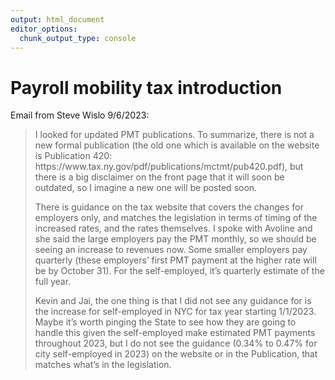 ```yaml
---
output: html_document
editor_options: 
  chunk_output_type: console
---
```


# Payroll mobility tax introduction

Email from Steve Wislo 9/6/2023:

> I looked for updated PMT publications. To summarize, there is not a new formal publication (the old one which is available on the website is Publication 420: https://www.tax.ny.gov/pdf/publications/mctmt/pub420.pdf), but there is a big disclaimer on the front page that it will soon be outdated, so I imagine a new one will be posted soon.
>
> There is guidance on the tax website that covers the changes for employers only, and matches the legislation in terms of timing of the increased rates, and the rates themselves. I spoke with Avoline and she said the large employers pay the PMT monthly, so we should be seeing an increase to revenues now. Some smaller employers pay quarterly (these employers' first PMT payment at the higher rate will be by October 31). For the self-employed, it's quarterly estimate of the full year.
>
> Kevin and Jai, the one thing is that I did not see any guidance for is the increase for self-employed in NYC for tax year starting 1/1/2023. Maybe it's worth pinging the State to see how they are going to handle this given the self-employed make estimated PMT payments throughout 2023, but I do not see the guidance (0.34% to 0.47% for city self-employed in 2023) on the website or in the Publication, that matches what's in the legislation.
